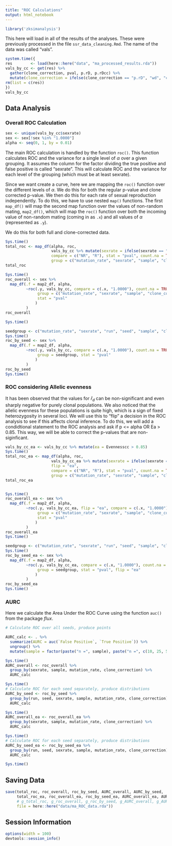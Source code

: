 ```yaml
---
title: "ROC Calculations"
output: html_notebook
---
```


```r
library('zksimanalysis')
```

This here will load in all of the results of the analyses. These were previously
processed in the file `ssr_data_cleaning.Rmd`. The name of the data was called
"vals".

```r
system.time({
res        <- load(here::here("data", "ma_processed_results.rda"))
vals_by_cc <- get(res) %>% 
  gather(clone_correction, pval, p.rD, p.rDcc) %>%
  mutate(clone_correction = ifelse(clone_correction == "p.rD", "wd", "cc"))
rm(list = c(res))
})
vals_by_cc
```

## Data Analysis

### Overall ROC Calculation

```r
sex <- unique(vals_by_cc$sexrate)
sex <- sex[!sex %in% "1.0000"]
alpha <- seq(0, 1, by = 0.01)
```

The main ROC calculation is handled by the function `roc()`. This function
calculates ROC and the variance for a single level of $\alpha$ over a given
grouping. It assumes the column for the factor dividing the true positive and
false positive is called "sexrate". This will calculate ROC and the variance
for each level of the grouping (which must be at least sexrate). 

Since we want create a curve, here we are mapping the `roc()` function over the 
different levels of $\alpha$. We do this for both the regular p-value and clone 
corrected p-value. We then do this for each rate of sexual reproduction 
independently. To do this, we have to use nested `map()` functions. The first 
`map_df()` will map the second map function over the values of non-random
mating, `map2_df()`, which will map the `roc()` function over both the incoming
value of non-random mating (coming in as `.x`) and all values of $\alpha$
(represented as `.y`).

We do this for both full and clone-corrected data.

```r
Sys.time()
total_roc <- map_df(alpha, roc, 
                    vals_by_cc %>% mutate(sexrate = ifelse(sexrate == "1.0000", "R", "NR")),
                    compare = c("NR", "R"), stat = "pval", count.na = TRUE,
                    group = c("mutation_rate", "sexrate", "sample", "clone_correction"))
total_roc

Sys.time()
roc_overall <- sex %>% 
  map_df(.f = map2_df, alpha, 
         ~roc(.y, vals_by_cc, compare = c(.x, "1.0000"), count.na = TRUE, 
              group = c("mutation_rate", "sexrate", "sample", "clone_correction"), 
              stat = "pval"
             )
         ) 
roc_overall

Sys.time()
```


```r
seedgroup <- c("mutation_rate", "sexrate", "run", "seed", "sample", "clone_correction")
Sys.time()
roc_by_seed <- sex %>% 
  map_df(.f = map2_df, alpha, 
         ~roc(.y, vals_by_cc, compare = c(.x, "1.0000"), count.na = TRUE, 
              group = seedgroup, stat = "pval"
             )
         ) 
roc_by_seed
Sys.time()
```

### ROC considering Allelic evenness

It has been observed that the values for $\bar{r}_d$ can be non-significant and
even sharply negative for purely clonal populations. We also noticed that the
allelic evenness for these populations is quite high, which is a sign of fixed
heterozygosity in several loci. We will use this to "flip" a decision in the
ROC analysis to see if this affects clonal inference. To do this, we will add a
condidtional statement to the ROC analysis and ask if p <= alpha OR Ea > 0.85.
This way, we will be able to correct the p-values that are non-siginficant.

```r
vals_by_cc_ea <- vals_by_cc %>% mutate(ea = Evennesscc > 0.85)
Sys.time()
total_roc_ea <- map_df(alpha, roc, 
                    vals_by_cc_ea %>% mutate(sexrate = ifelse(sexrate == "1.0000", "R", "NR")) , 
                    flip = "ea",
                    compare = c("NR", "R"), stat = "pval", count.na = TRUE,
                    group = c("mutation_rate", "sexrate", "sample", "clone_correction"))
total_roc_ea


Sys.time()
roc_overall_ea <- sex %>% 
  map_df(.f = map2_df, alpha, 
         ~roc(.y, vals_by_cc_ea, flip = "ea", compare = c(.x, "1.0000"), count.na = TRUE, 
              group = c("mutation_rate", "sexrate", "sample", "clone_correction"), 
              stat = "pval"
             )
         ) 
roc_overall_ea
Sys.time()
```

```r
seedgroup <- c("mutation_rate", "sexrate", "run", "seed", "sample", "clone_correction")
Sys.time()
roc_by_seed_ea <- sex %>% 
  map_df(.f = map2_df, alpha, 
         ~roc(.y, vals_by_cc_ea, compare = c(.x, "1.0000"), count.na = TRUE, 
              group = seedgroup, stat = "pval", flip = "ea"
             )
         ) 
roc_by_seed_ea
Sys.time()
```


### AURC

Here we calculate the Area Under the ROC Curve using the function `auc()` from
the package *flux*.

```r
# Calculate ROC over all seeds, produce points

AURC_calc <- . %>%
  summarize(AURC = auc(`False Positive`, `True Positive`)) %>%
  ungroup() %>% 
  mutate(sample = factor(paste("n =", sample), paste("n =", c(10, 25, 50, 100))))

Sys.time()
AURC_overall <- roc_overall %>% 
  group_by(sexrate, sample, mutation_rate, clone_correction) %>%
  AURC_calc

Sys.time()
# Calculate ROC for each seed separately, produce distributions
AURC_by_seed <- roc_by_seed %>% 
  group_by(run, seed, sexrate, sample, mutation_rate, clone_correction) %>%
  AURC_calc

Sys.time()
AURC_overall_ea <- roc_overall_ea %>% 
  group_by(sexrate, sample, mutation_rate, clone_correction) %>%
  AURC_calc

Sys.time()
# Calculate ROC for each seed separately, produce distributions
AURC_by_seed_ea <- roc_by_seed_ea %>% 
  group_by(run, seed, sexrate, sample, mutation_rate, clone_correction) %>%
  AURC_calc

Sys.time()
```


## Saving Data

```r
save(total_roc, roc_overall, roc_by_seed, AURC_overall, AURC_by_seed,
     total_roc_ea, roc_overall_ea, roc_by_seed_ea, AURC_overall_ea, AURC_by_seed_ea,
     # g_total_roc, g_roc_overall, g_roc_by_seed, g_AURC_overall, g_AURC_by_seed,
     file = here::here("data/ma_ROC_data.rda"))
```



## Session Information

```r
options(width = 100)
devtools::session_info()
```
